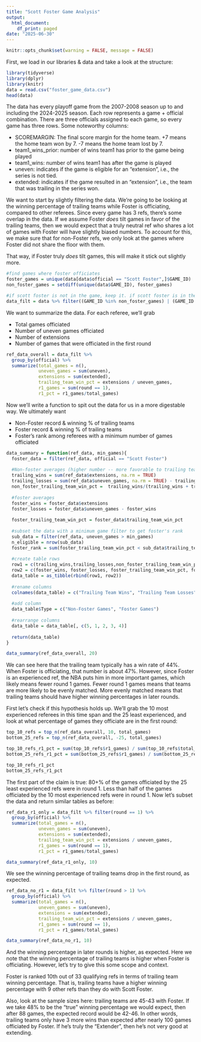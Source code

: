 ```yaml
---
title: "Scott Foster Game Analysis"
output:
  html_document:
    df_print: paged
date: "2025-06-30"
---
```


```r
knitr::opts_chunk$set(warning = FALSE, message = FALSE) 
```

First, we load in our libraries & data and take a look at the structure:

```r
library(tidyverse)
library(dplyr)
library(knitr)
data = read.csv("foster_game_data.csv")
head(data)
```

The data has every playoff game from the 2007-2008 season up to and including the 2024-2025 season. Each row represents a game + official combination. There are three officials assigned to each game, so every game has three rows. Some noteworthy columns:

- SCOREMARGIN: The final score margin for the home team. +7 means the home team won by 7. -7 means the home team lost by 7.
- team1_wins_prior: number of wins team1 has prior to the game being played
- team1_wins: number of wins team1 has after the game is played
- uneven: indicates if the game is eligible for an "extension", i.e., the series is not tied.
- extended: indicates if the game resulted in an "extension", i.e., the team that was trailing in the series won.

We want to start by slightly filtering the data. We're going to be looking at the winning percentage of trailing teams while Foster is officiating, compared to other referees. Since every game has 3 refs, there's some overlap in the data. If we assume Foster *does* tilt games in favor of the trailing teams, then we would expect that a truly neutral ref who shares a lot of games with Foster will have slightly biased numbers. To account for this, we make sure that for non-Foster refs, we only look at the games where Foster did not share the floor with them.

That way, if Foster truly *does* tilt games, this will make it stick out slightly more.


```r
#find games where foster officiates
foster_games = unique(data[data$official == "Scott Foster",]$GAME_ID)
non_foster_games = setdiff(unique(data$GAME_ID), foster_games)

#if scott foster is not in the game, keep it. if scott foster is in the game, keep only his row
data_filt = data %>% filter((GAME_ID %in% non_foster_games) | (GAME_ID %in% foster_games & official == "Scott Foster"))
```

We want to summarize the data. For each referee, we'll grab

- Total games officiated
- Number of uneven games officiated
- Number of extensions
- Number of games that were officiated in the first round

```r
ref_data_overall = data_filt %>%
  group_by(official) %>%
  summarize(total_games = n(),
            uneven_games = sum(uneven),
            extensions = sum(extended),
            trailing_team_win_pct = extensions / uneven_games,
            r1_games = sum(round == 1),
            r1_pct = r1_games/total_games)
```

Now we'll write a function to spit out the data for us in a more digestable way. We ultimately want

- Non-Foster record & winning % of trailing teams
- Foster record & winning % of trailing teams
- Foster's rank among referees with a minimum number of games officiated

```r
data_summary = function(ref_data, min_games){
  foster_data = filter(ref_data, official == "Scott Foster")
  
  #Non-foster averages (higher number -- more favorable to trailing team)
  trailing_wins = sum(ref_data$extensions, na.rm = TRUE)
  trailing_losses = sum(ref_data$uneven_games, na.rm = TRUE) - trailing_wins
  non_foster_trailing_team_win_pct =  trailing_wins/(trailing_wins + trailing_losses) 
  
  #foster averages
  foster_wins = foster_data$extensions
  foster_losses = foster_data$uneven_games - foster_wins
  
  foster_trailing_team_win_pct = foster_data$trailing_team_win_pct
  
  #subset the data with a minimum game filter to get foster's rank
  sub_data = filter(ref_data, uneven_games > min_games)
  n_eligible = nrow(sub_data)
  foster_rank = sum(foster_trailing_team_win_pct < sub_data$trailing_team_win_pct)
  
  #create table rows
  row1 = c(trailing_wins,trailing_losses,non_foster_trailing_team_win_pct,n_eligible)
  row2 = c(foster_wins, foster_losses, foster_trailing_team_win_pct, foster_rank)
  data_table = as_tibble(rbind(row1, row2))
  
  #rename columns
  colnames(data_table) = c("Trailing Team Wins", "Trailing Team Losses", "Trailing Team Winning %", "Rank")
  
  #add column
  data_table$Type = c("Non-Foster Games", "Foster Games")
  
  #rearrange columns
  data_table = data_table[, c(5, 1, 2, 3, 4)]
  
  return(data_table)
}
```

```r
data_summary(ref_data_overall, 20)
```

We can see here that the trailing team typically has a win rate of 44%. When Foster is officiating, that number is about 47%. However, since Foster is an experienced ref, the NBA puts him in more important games, which likely means fewer round 1 games. Fewer round 1 games means that teams are more likely to be evenly matched. More evenly matched means that trailing teams should have higher winning percentages in later rounds.

First let's check if this hypothesis holds up. We'll grab the 10 most experienced referees in this time span and the 25 least experienced, and look at what percentage of games they officiate are in the first round:

```r
top_10_refs = top_n(ref_data_overall, 10, total_games)
bottom_25_refs = top_n(ref_data_overall, -25, total_games)

top_10_refs_r1_pct = sum(top_10_refs$r1_games) / sum(top_10_refs$total_games)
bottom_25_refs_r1_pct = sum(bottom_25_refs$r1_games) / sum(bottom_25_refs$total_games)

top_10_refs_r1_pct
bottom_25_refs_r1_pct
```

The first part of the claim is true: 80+% of the games officiated by the 25 least experienced refs were in round 1. Less than half of the games officiated by the 10 most experienced refs were in round 1.  Now let's subset the data and return similar tables as before:


```r
ref_data_r1_only = data_filt %>% filter(round == 1) %>%
  group_by(official) %>%
  summarize(total_games = n(),
            uneven_games = sum(uneven),
            extensions = sum(extended),
            trailing_team_win_pct = extensions / uneven_games,
            r1_games = sum(round == 1),
            r1_pct = r1_games/total_games)

data_summary(ref_data_r1_only, 10)
```

We see the winning percentage of trailing teams drop in the first round, as expected. 

```r
ref_data_no_r1 = data_filt %>% filter(round > 1) %>%
  group_by(official) %>%
  summarize(total_games = n(),
            uneven_games = sum(uneven),
            extensions = sum(extended),
            trailing_team_win_pct = extensions / uneven_games,
            r1_games = sum(round == 1),
            r1_pct = r1_games/total_games)

data_summary(ref_data_no_r1, 10)
```

And the winning percentage in later rounds is higher, as expected. Here we note that the winning percentage of trailing teams is higher when Foster is officiating. However, let's try to give this some scope and context.

Foster is ranked 10th out of 33 qualifying refs in terms of trailing team winning percentage. That is, trailing teams have a higher winning percentage with 9 other refs than they do with Scott Foster.

Also, look at the sample sizes here: trailing teams are 45-43 with Foster. If we take 48% to be the "true" winning percentage we would expect, then after 88 games, the expected record would be 42-46. In other words, trailing teams only have 3 more wins than expected after nearly 100 games officiated by Foster. If he's truly the "Extender", then he's not very good at extending.


